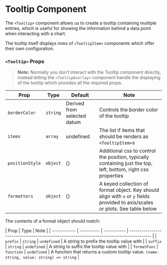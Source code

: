 
# Tooltip Component

The `<Tooltip>` component allows us to create a tooltip containing multiple entries, which is useful for showing the information behind a data point when interacting with a chart.

<Canvas>
    <Story id="components-tooltipoverlay-tooltip--default" />
</Canvas>

The tooltip itself displays rows of <LinkTo kind="components-tooltipoverlay-tooltip--scatter">`<TooltipItem>`</LinkTo> components which offer their own configuration.

### `<Tooltip>` Props

> **Note:** Normally you don't interact with the Tooltip component directly, instead letting the <LinkTo kind="components-tooltipoverlay--default">`<TooltipOverlay>`</LinkTo> component handle the displaying of the tooltip which provides all the required props.

| Prop            | Type     | Default                     | Note                                                                                                                           |
| --------------- | -------- | --------------------------- | ------------------------------------------------------------------------------------------------------------------------------ |
| `borderColor`   | `string` | Derived from selected datum | Controls the border color of the tooltip                                                                                       |
| `items`         | `array`  | undefined                   | The list if items that should be renders as `<TooltipItem>`s                                                                   |
| `positionStyle` | `object` | {}                          | Additional css to control the position, typically containing just the top, left, bottom, right css properties                  |
| `formatters`    | `object` | {}                          | A keyed collection of format object. Key should align with `x` or `y` fields provided to axis/scales or plots. See table below |

The contents of a format object should match:

| Prop         | Type       | Note        |
| ------------ | ---------- | ----------- | ----------------------------------------------------------------------------------------- |
| `prefix`     | `string`   | `undefined` | A string to prefix the tooltip value with                                                 |
| `suffix`     | `string`   | `undefined` | A string to suffix the tooltip value with                                                 |
| `formatFunc` | `function` | `undefined` | A function that returns a custom tooltip value. `(name: string, value: string) => string` |

<br />
